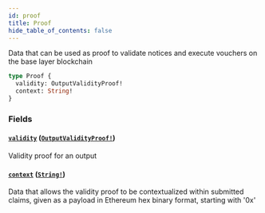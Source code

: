 ```yaml
---
id: proof
title: Proof
hide_table_of_contents: false
---
```



Data that can be used as proof to validate notices and execute vouchers on the base layer blockchain

```graphql
type Proof {
  validity: OutputValidityProof!
  context: String!
}
```


### Fields

#### [`validity`](#) ([`OutputValidityProof!`](cartesi-rollups/next/api/graphql/objects/output-validity-proof))

Validity proof for an output


#### [`context`](#) ([`String!`](/cartesi-rollups/next/api/graphql/scalars/string))

Data that allows the validity proof to be contextualized within submitted claims, given as a payload in Ethereum hex binary format, starting with '0x'





